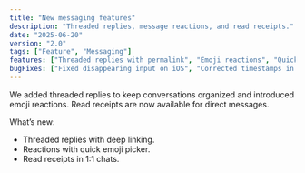 ```yaml
---
title: "New messaging features"
description: "Threaded replies, message reactions, and read receipts."
date: "2025-06-20"
version: "2.0"
tags: ["Feature", "Messaging"]
features: ["Threaded replies with permalink", "Emoji reactions", "Quick reply composer"]
bugFixes: ["Fixed disappearing input on iOS", "Corrected timestamps in exported transcripts"]
---
```


We added threaded replies to keep conversations organized and introduced emoji reactions. Read receipts are now available for direct messages.

What’s new:

- Threaded replies with deep linking.
- Reactions with quick emoji picker.
- Read receipts in 1:1 chats.


